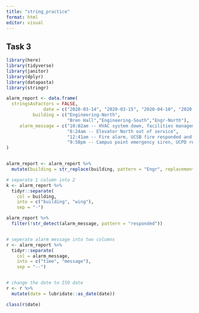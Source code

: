 ```yaml
---
title: "string_practice"
format: html
editor: visual
---
```


## Task 3 

```r
library(here)
library(tidyverse)
library(janitor)
library(dplyr)
library(datapasta)
library(stringr)
```

```r
alarm_report <- data.frame(
  stringsAsFactors = FALSE,
              date = c("2020-03-14", "2020-03-15", "2020-04-10", "2020-04-18"),
          building = c("Engineering-North",
                       "Bren Hall","Engineering-South","Engr-North"),
     alarm_message = c("10:02am -- HVAC system down, facilities management alerted",
                       "8:24am -- Elevator North out of service",
                       "12:41am -- Fire alarm, UCSB fire responded and cleared",
                       "9:58pm -- Campus point emergency siren, UCPD responded")
)


alarm_report <- alarm_report %>% 
  mutate(building = str_replace(building, pattern = "Engr", replacement = "Engineering"))

# separate 1 column into 2  
k <- alarm_report %>% 
  tidyr::separate(
    col = building, 
    into = c("building", "wing"), 
    sep = "-")

alarm_report %>% 
  filter(!str_detect(alarm_message, pattern = "responded"))


# seperate alarm message into two columns 
r <- alarm_report %>% 
  tidyr::separate(
    col = alarm_message, 
    into = c("time", "message"), 
    sep = "--") 


# change the date to ISO date 
r <- r %>% 
  mutate(date = lubridate::as_date(date))

class(r$date)
```


